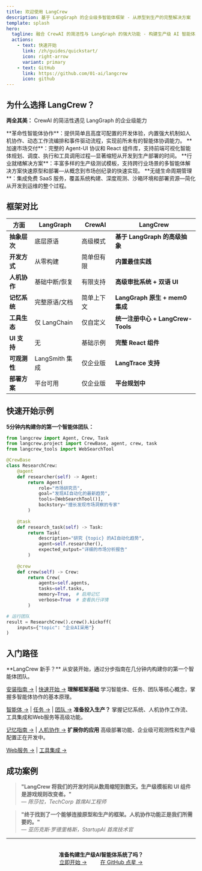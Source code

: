 ```yaml
---
title: 欢迎使用 LangCrew
description: 基于 LangGraph 的企业级多智能体框架 - 从原型到生产的完整解决方案
template: splash
hero:
  tagline: 融合 CrewAI 的简洁性与 LangGraph 的强大功能 - 构建生产级 AI 智能体系统的唯一选择
  actions:
    - text: 快速开始
      link: /zh/guides/quickstart/
      icon: right-arrow
      variant: primary
    - text: GitHub
      link: https://github.com/01-ai/langcrew
      icon: github
---
```



<div class="hero-stats">
  <Badge text="Python 3.11+" variant="note" />
  <Badge text="基于 LangGraph" variant="success" />
  <Badge text="生产就绪" variant="caution" />
</div>

## 为什么选择 LangCrew？

**两全其美：** CrewAI 的简洁性遇见 LangGraph 的企业级能力

<CardGrid stagger>
 <Card title="超越传统灵活范式">
  **革命性智能体协作**：提供简单且高度可配置的开发体验，内置强大机制如人机协作、动态工作流编排和事件驱动流程，实现前所未有的智能体协调能力。
 </Card>
 <Card title="产品化的全栈支持">
  **加速市场交付**：完整的 Agent-UI 协议和 React 组件库，支持前端可视化智能体规划、调度、执行和工具调用过程—显著缩短从开发到生产部署的时间。
 </Card>
 <Card title="快速启动的应用模板">
  **行业就绪解决方案**：丰富多样的生产级测试模板，支持跨行业场景的多智能体解决方案快速原型和部署—从概念到市场创纪录的快速实现。
 </Card>
 <Card title="集成的开发运维支持">
  **无缝生命周期管理**：集成免费 SaaS 服务，覆盖系统构建、深度观测、沙箱环境和部署资源—简化从开发到运维的整个过程。
 </Card>
</CardGrid>

## 框架对比

| 方面 | LangGraph | CrewAI | LangCrew |
|------|-----------|---------|----------|
| **抽象层次** | 底层原语 | 高级模式 | **基于 LangGraph 的高级抽象** |
| **开发方式** | 从零构建 | 简单但有限 | **内置最佳实践** |
| **人机协作** | 基础中断/恢复 | 有限支持 | **高级审批系统 + 双语 UI** |
| **记忆系统** | 完整原语/文档 | 简单上下文 | **LangGraph 原生 + mem0 集成** |
| **工具生态** | 仅 LangChain | 仅自定义 | **统一注册中心 + LangCrew-Tools** |
| **UI 支持** | 无 | 基础示例 | **完整 React 组件** |
| **可观测性** | LangSmith 集成 | 仅企业版 | **LangTrace 支持** |
| **部署方案** | 平台可用 | 仅企业版 | **平台规划中** |

## 快速开始示例

**5分钟内构建你的第一个智能体团队：**

```python
from langcrew import Agent, Crew, Task
from langcrew.project import CrewBase, agent, crew, task
from langcrew_tools import WebSearchTool

@CrewBase
class ResearchCrew:
    @agent
    def researcher(self) -> Agent:
        return Agent(
            role="市场研究员",
            goal="发现AI自动化的最新趋势",
            tools=[WebSearchTool()],
            backstory="擅长发现市场洞察的专家"
        )
    
    @task
    def research_task(self) -> Task:
        return Task(
            description="研究 {topic} 的AI自动化趋势",
            agent=self.researcher(),
            expected_output="详细的市场分析报告"
        )
    
    @crew
    def crew(self) -> Crew:
        return Crew(
            agents=self.agents,
            tasks=self.tasks,
            memory=True,  # 启用记忆
            verbose=True  # 查看执行详情
        )

# 运行团队
result = ResearchCrew().crew().kickoff(
    inputs={"topic": "企业AI采用"}
)
```

## 入门路径

<CardGrid>
 <Card title="快速开始指南">
  **LangCrew 新手？** 从安装开始，通过分步指南在几分钟内构建你的第一个智能体团队。
  
  [安装指南 →](/zh/guides/installation/) | [快速开始 →](/zh/guides/quickstart/)
 </Card>
 <Card title="核心概念">
  **理解框架基础** 学习智能体、任务、团队等核心概念，掌握多智能体协作的基本原理。
  
  [智能体 →](/zh/concepts/agents/) | [任务 →](/zh/concepts/tasks/) | [团队 →](/zh/concepts/crews/)
 </Card>
 <Card title="高级特性">
  **准备投入生产？** 掌握记忆系统、人机协作工作流、工具集成和Web服务等高级功能。
  
  [记忆指南 →](/zh/guides/memory/getting-started/) | [人机协作 →](/zh/guides/hitl/getting-started/)
 </Card>
 <Card title="生产部署（即将推出）">
  **扩展你的应用** 高级部署功能、企业级可观测性和生产级配置正在开发中。
  
  [Web服务 →](/zh/guides/web/getting-started/) | [工具集成 →](/zh/guides/tools/)
 </Card>
</CardGrid>

## 成功案例

> **"LangCrew 将我们的开发时间从数周缩短到数天。生产级模板和 UI 组件是游戏规则改变者。"**  
> — *陈莎拉，TechCorp 首席AI工程师*

> **"终于找到了一个能够连接原型和生产的框架。人机协作功能正是我们所需要的。"**  
> — *亚历克斯·罗德里格斯，StartupAI 首席技术官*

---

<div style="text-align: center; margin: 2rem 0;">
  <strong>准备构建生产级AI智能体系统了吗？</strong><br/>
  <a href="/zh/guides/quickstart/" style="margin: 0 1rem;">立即开始 →</a>
  <a href="https://github.com/01-ai/langcrew" style="margin: 0 1rem;">在 GitHub 点星 →</a>
</div>
